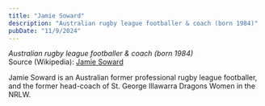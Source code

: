 ```yaml
---
title: "Jamie Soward"
description: "Australian rugby league footballer & coach (born 1984)"
pubDate: "11/9/2024"
---
```


*Australian rugby league footballer & coach (born 1984)*  
Source (Wikipedia): [Jamie Soward][1]

Jamie Soward is an Australian former professional rugby league footballer, and the former head-coach of St. George Illawarra Dragons Women in the NRLW.

[1]: https://en.wikipedia.org/wiki/Jamie_Soward
